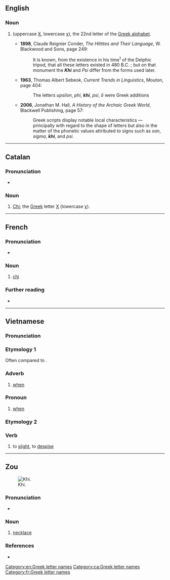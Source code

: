 {{also|khí|khỉ|khì}}
==English==

===Noun===
{{en-noun}}

# {{alternative spelling of|en|chi}} (uppercase [[Χ]], lowercase [[χ]]), the 22nd letter of the [[Greek alphabet]].
#* '''1898''', Claude Reignier Conder, ''The Hittites and Their Language'', W. Blackwood and Sons, page 249:
#*: It is known, from the existence in his time<sup>1</sup> of the Delphic tripod, that all these letters existed in 480 B.C. ; but on that monument the '''''Khi''''' and ''Psi'' differ from the forms used later.
#* '''1963''', Thomas Albert Sebeok, ''Current Trends in Linguistics'', Mouton, page 404:
#*: The letters ''upsilon'', ''phi'', '''''khi''''', ''psi'', ''δ'' were Greek additions
#* '''2006''', Jonathan M. Hall, ''A History of the Archaic Greek World'', Blackwell Publishing, page 57:
#*: Greek scripts display notable local characteristics — principally with regard to the shape of letters but also in the matter of the phonetic values attributed to signs such as ''san'', ''sigma'', '''''khi''''', and ''psi''.

[[Category:en:Greek letter names]]

----

==Catalan==

===Pronunciation===
* {{ca-IPA}}

===Noun===
{{ca-noun|f}}

# [[chi|Chi]]; the [[Appendix:Greek script|Greek]] letter [[Χ]] (lowercase [[χ]]).

[[Category:ca:Greek letter names]]

----

==French==

===Pronunciation===
* {{fr-IPA}}

===Noun===
{{fr-noun|m|khi|khis}}

# [[chi]] {{gloss|Greek letter}}

===Further reading===
* {{R:TLFi}}

[[Category:fr:Greek letter names]]

----

==Vietnamese==

===Pronunciation===
{{vi-pron}}

===Etymology 1===
Often compared to {{cog|zh|-}} {{ltc-l|期|id=1}}.

===Adverb===
{{head|vi|adverb}}

# [[when]]

===Pronoun===
{{head|vi|pronoun}}

# [[when]]
#: {{syn|vi|lúc}}

===Etymology 2===

===Verb===
{{vi-verb}}

# to [[slight]], to [[despise]]

{{attention|vi}}

----

==Zou==
[[Image:Captured Pearls Necklace.jpg|thumb|Khi.]]

===Pronunciation===
* {{IPA|zom|/kʰi˥˧/}}

===Noun===
{{head|zom|noun|head=khì}}

# [[necklace]]

===References===
* {{R:zom:Singh:2013|page=1}}

{{C|zom|Jewelry}}